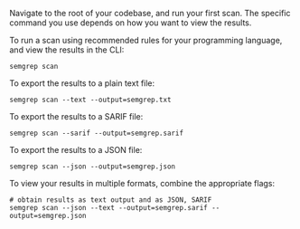 Navigate to the root of your codebase, and run your first scan. The specific command you use depends on how you want to view the results.

To run a scan using recommended rules for your programming language, and view the results in the CLI:

```console
semgrep scan
```

To export the results to a plain text file:

```console
semgrep scan --text --output=semgrep.txt
```

To export the results to a SARIF file:

```console
semgrep scan --sarif --output=semgrep.sarif
```

To export the results to a JSON file:

```console
semgrep scan --json --output=semgrep.json
```

To view your results in multiple formats, combine the appropriate flags:

```console
# obtain results as text output and as JSON, SARIF
semgrep scan --json --text --output=semgrep.sarif --output=semgrep.json
```